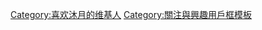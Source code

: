 {{Userbox
  |border-c = white
  |border-s = 1
  |id-c     = white
  |id-s     = 12
  |id-fc    = #0000FF
  |info-c   = #7FFFD4
  |info-s   = 9
  |info-fc  = black
  |id       = {{lang|en|moumoon}}
  |info     = 這個用戶非常喜欢'''[[沐月]]'''。
}}

[[Category:喜欢沐月的维基人]]
<noinclude>[[Category:關注與興趣用戶框模板]]</noinclude>